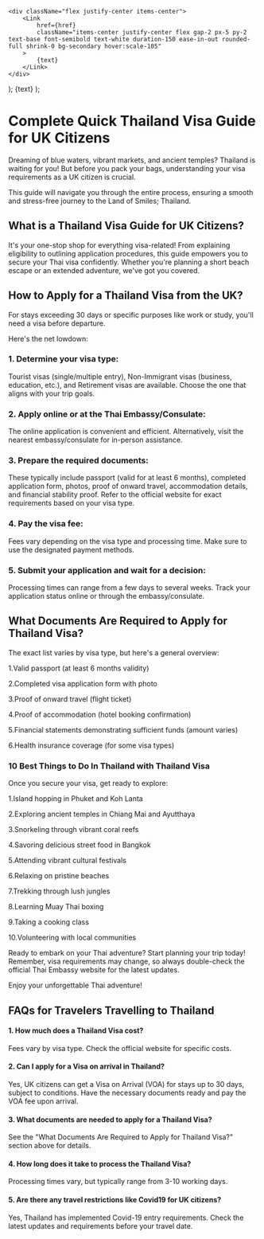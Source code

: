     <div className="flex justify-center items-center">
        <Link
            href={href}
            className="items-center justify-center flex gap-2 px-5 py-2 text-base font-semibold text-white duration-150 ease-in-out rounded-full shrink-0 bg-secondary hover:scale-105"
        >
            {text}
        </Link>
    </div>
);
    <Link
        className="inline-flex items-center justify-center gap-1 text-lg font-semibold text-primary"
        href={href}
    >
        {text}
    </Link>
);

# Complete Quick Thailand Visa Guide for UK Citizens

Dreaming of blue waters, vibrant markets, and ancient temples? Thailand is waiting for you! But before you pack your bags, understanding your visa requirements as a UK citizen is crucial.

This guide will navigate you through the entire process, ensuring a smooth and stress-free journey to the Land of Smiles; Thailand.

## What is a Thailand Visa Guide for UK Citizens?

It's your one-stop shop for everything visa-related! From explaining eligibility to outlining application procedures, this guide empowers you to secure your Thai visa confidently. Whether you're planning a short beach escape or an extended adventure, we've got you covered.

## How to Apply for a Thailand Visa from the UK?

For stays exceeding 30 days or specific purposes like work or study, you'll need a visa before departure.

Here's the net lowdown:

### 1. Determine your visa type:

Tourist visas (single/multiple entry), Non-Immigrant visas (business, education, etc.), and Retirement visas are available. Choose the one that aligns with your trip goals.

### 2. Apply online or at the Thai Embassy/Consulate:

The online application is convenient and efficient. Alternatively, visit the nearest embassy/consulate for in-person assistance.

### 3. Prepare the required documents:

These typically include passport (valid for at least 6 months), completed application form, photos, proof of onward travel, accommodation details, and financial stability proof. Refer to the official website for exact requirements based on your visa type.

### 4. Pay the visa fee:

Fees vary depending on the visa type and processing time. Make sure to use the designated payment methods.

### 5. Submit your application and wait for a decision:

Processing times can range from a few days to several weeks. Track your application status online or through the embassy/consulate.

## What Documents Are Required to Apply for Thailand Visa?

The exact list varies by visa type, but here's a general overview:

1.Valid passport (at least 6 months validity)

2.Completed visa application form with photo

3.Proof of onward travel (flight ticket)

4.Proof of accommodation (hotel booking confirmation)

5.Financial statements demonstrating sufficient funds (amount varies)

6.Health insurance coverage (for some visa types)

### 10 Best Things to Do In Thailand with Thailand Visa

Once you secure your visa, get ready to explore:

1.Island hopping in Phuket and Koh Lanta

2.Exploring ancient temples in Chiang Mai and Ayutthaya

3.Snorkeling through vibrant coral reefs

4.Savoring delicious street food in Bangkok

5.Attending vibrant cultural festivals

6.Relaxing on pristine beaches

7.Trekking through lush jungles

8.Learning Muay Thai boxing

9.Taking a cooking class

10.Volunteering with local communities

Ready to embark on your Thai adventure? Start planning your trip today! Remember, visa requirements may change, so always double-check the official Thai Embassy website for the latest updates.

<LinkText text="Apply for Thailand Visa now →" href="/th" />

Enjoy your unforgettable Thai adventure!

## FAQs for Travelers Travelling to Thailand

#### 1. How much does a Thailand Visa cost?

Fees vary by visa type. Check the official website for specific costs.

#### 2. Can I apply for a Visa on arrival in Thailand?

Yes, UK citizens can get a Visa on Arrival (VOA) for stays up to 30 days, subject to conditions. Have the necessary documents ready and pay the VOA fee upon arrival.

#### 3. What documents are needed to apply for a Thailand Visa?

See the "What Documents Are Required to Apply for Thailand Visa?" section above for details.

#### 4. How long does it take to process the Thailand Visa?

Processing times vary, but typically range from 3-10 working days.

#### 5. Are there any travel restrictions like Covid19 for UK citizens?

Yes, Thailand has implemented Covid-19 entry requirements. Check the latest updates and requirements before your travel date.
